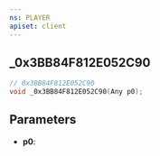 ```yaml
---
ns: PLAYER
apiset: client
---
```

## _0x3BB84F812E052C90

```c
// 0x3BB84F812E052C90
void _0x3BB84F812E052C90(Any p0);
```


## Parameters
* **p0**: